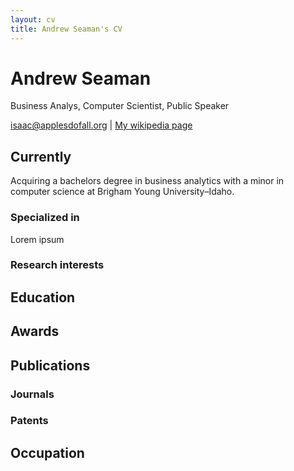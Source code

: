 ```yaml
---
layout: cv
title: Andrew Seaman's CV
---
```

# Andrew Seaman
Business Analys, Computer Scientist, Public Speaker

<div id="webaddress">
<a href="isaac@applesdofall.org">isaac@applesdofall.org</a>
| <a href="http://en.wikipedia.org/wiki/Isaac_Newton">My wikipedia page</a>
</div>


## Currently

Acquiring a bachelors degree in business analytics with a minor in computer science at Brigham Young University–Idaho.

### Specialized in
<!-- Add: specialized in -->
<!-- Laws of motion, gravitation, minting coins, disliking [Robert Hooke](http://en.wikipedia.org/wiki/Robert_Hooke) -->
Lorem ipsum

### Research interests
<!-- Add: research interests -->
<!-- Cooling, power series, optics, alchemy, planetary motions, apples. -->


## Education
<!-- Add: education -->
<!-- `1654-1660`
__The King's School, Grantham.__

`June 1661 - now`
__Trinity College, Cambridge__

- Sizar

`1667 - death`
__Trinity College, Cambridge__

- Fellow -->



## Awards
<!-- Add: awards -->
<!-- `2012`
President, *Royal Society*, London, UK

Associate, *French Academy of Science*, Paris, France -->



## Publications
<!-- Add: publications -->
<!-- A list is also available [online](http://scholar.google.co.uk/citations?user=LTOTl0YAAAAJ) -->

### Journals
<!-- Add: journals -->
<!-- `1669`
Newton Sir I, De analysi per æquationes numero terminorum infinitas. 

`1669`
Lectiones opticæ.

etc. etc. etc. -->

### Patents
<!-- Add: patents: -->
<!-- `2012`
Infinitesimal calculus for solutions to physics problems, [SMBC](http://www.techdirt.com/articles/20121011/09312820678/if-patents-had-been-around-time-newton.shtml) patent 001 -->


## Occupation
<!-- Add: occupation -->
<!-- `1600`
__Royal Mint__, London

- Warden
- Minted coins

`1600`
__Lucasian professor of Mathematics__, Cambridge University -->



<!-- ### Footer

Last updated: Dec 2024 -->